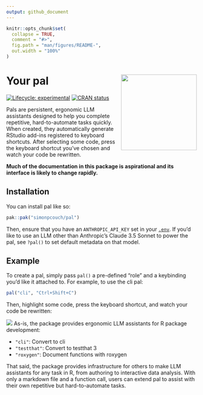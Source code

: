 ```yaml
---
output: github_document
---
```


<!-- README.md is generated from README.Rmd. Please edit that file -->

```r
knitr::opts_chunk$set(
  collapse = TRUE,
  comment = "#>",
  fig.path = "man/figures/README-",
  out.width = "100%"
)
```

# Your pal <img src="man/figures/logo.png" align="right" height="200" alt="" />

<!-- badges: start -->
[![Lifecycle: experimental](https://img.shields.io/badge/lifecycle-experimental-orange.svg)](https://lifecycle.r-lib.org/articles/stages.html#experimental)
[![CRAN status](https://www.r-pkg.org/badges/version/pal)](https://CRAN.R-project.org/package=pal)
<!-- badges: end -->

Pals are persistent, ergonomic LLM assistants designed to help you complete repetitive, hard-to-automate tasks quickly. When created, they automatically generate RStudio add-ins registered to keyboard shortcuts. After selecting some code, press the keyboard shortcut you've chosen and watch your code be rewritten.

**Much of the documentation in this package is aspirational and its interface is likely to change rapidly.**

## Installation

You can install pal like so:

``` r
pak::pak("simonpcouch/pal")
```

Then, ensure that you have an `ANTHROPIC_API_KEY` set in your [`.env`](https://github.com/gaborcsardi/dotenv). If you'd like to use an LLM other than Anthropic's Claude 3.5 Sonnet to power the pal, see `?pal()` to set default metadata on that model. 


## Example

To create a pal, simply pass `pal()` a pre-defined "role" and a keybinding you'd like it attached to. For example, to use the cli pal:

```r
pal("cli", "Ctrl+Shift+C")
```

Then, highlight some code, press the keyboard shortcut, and watch your code be rewritten:

![](inst/figs/addin.gif)
As-is, the package provides ergonomic LLM assistants for R package development:

* `"cli"`: Convert to cli
* `"testthat"`: Convert to testthat 3
* `"roxygen"`: Document functions with roxygen

That said, the package provides infrastructure for others to make LLM assistants for any task in R, from authoring to interactive data analysis. With only a markdown file and a function call, users can extend pal to assist with their own repetitive but hard-to-automate tasks.

